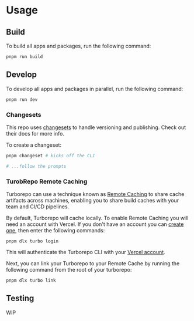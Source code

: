 # Usage

## Build

To build all apps and packages, run the following command:

```
pnpm run build
```

## Develop

To develop all apps and packages in parallel, run the following command:

```bash
pnpm run dev
```

### Changesets

This repo uses [changesets](https://github.com/changesets/changesets) to handle versioning and publishing. Check out their docs for more info. 

To create a changeset:

```bash
pnpm changeset # kicks off the CLI

# ...follow the prompts
```

### TurobRepo Remote Caching

Turborepo can use a technique known as [Remote Caching](https://turborepo.org/docs/core-concepts/remote-caching) to share cache artifacts across machines, enabling you to share build caches with your team and CI/CD pipelines.

By default, Turborepo will cache locally. To enable Remote Caching you will need an account with Vercel. If you don't have an account you can [create one](https://vercel.com/signup), then enter the following commands:

```
pnpm dlx turbo login
```

This will authenticate the Turborepo CLI with your [Vercel account](https://vercel.com/docs/concepts/personal-accounts/overview).

Next, you can link your Turborepo to your Remote Cache by running the following command from the root of your turborepo:

```
pnpm dlx turbo link
```

## Testing 

WIP
